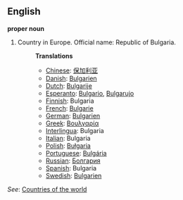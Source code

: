 ==English==

'''proper noun'''

# Country in Europe. Official name: Republic of Bulgaria.
#:'''Translations'''
#:*[[Chinese]]: [[保加利亚]]
#:*[[Danish]]: [[Bulgarien]]
#:*[[Dutch]]: [[Bulgarije]]
#:*[[Esperanto]]: [[Bulgario]], [[Bulgarujo]]
#:*[[Finnish]]: Bulgaria
#:*[[French]]: [[Bulgarie]]
#:*[[German]]: [[Bulgarien]]
#:*[[Greek]]: [[Βουλγαρία]]
#:*[[Interlingua]]: Bulgaria
#:*[[Italian]]: Bulgaria
#:*[[Polish]]: [[Bułgaria]]
#:*[[Portuguese]]: [[Bulgária]]
#:*[[Russian]]: [[Болгария]]
#:*[[Spanish]]: Bulgaria
#:*[[Swedish]]: [[Bulgarien]]

''See'': [[Countries of the world]]
